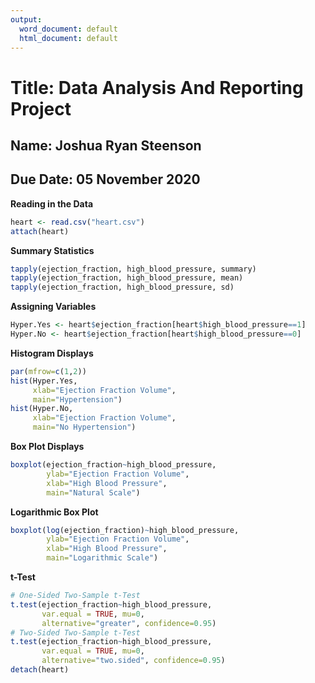 ---
output:
  word_document: default
  html_document: default
---
# Title: Data Analysis And Reporting Project
## Name: Joshua Ryan Steenson
## Due Date: 05 November 2020

**Reading in the Data**

```{r setup, include=FALSE}
heart <- read.csv("heart.csv")
attach(heart)
```

**Summary Statistics**

```{r}
tapply(ejection_fraction, high_blood_pressure, summary)
tapply(ejection_fraction, high_blood_pressure, mean)
tapply(ejection_fraction, high_blood_pressure, sd)
```

**Assigning Variables**

```{r}
Hyper.Yes <- heart$ejection_fraction[heart$high_blood_pressure==1]
Hyper.No <- heart$ejection_fraction[heart$high_blood_pressure==0]
```

**Histogram Displays**

```{r}
par(mfrow=c(1,2))
hist(Hyper.Yes, 
     xlab="Ejection Fraction Volume", 
     main="Hypertension")
hist(Hyper.No, 
     xlab="Ejection Fraction Volume", 
     main="No Hypertension")
```

**Box Plot Displays**

```{r}
boxplot(ejection_fraction~high_blood_pressure, 
        ylab="Ejection Fraction Volume", 
        xlab="High Blood Pressure", 
        main="Natural Scale")
```

**Logarithmic Box Plot**

```{r}
boxplot(log(ejection_fraction)~high_blood_pressure, 
        ylab="Ejection Fraction Volume", 
        xlab="High Blood Pressure", 
        main="Logarithmic Scale")
```

**t-Test**

```{r}
# One-Sided Two-Sample t-Test
t.test(ejection_fraction~high_blood_pressure, 
       var.equal = TRUE, mu=0, 
       alternative="greater", confidence=0.95)
# Two-Sided Two-Sample t-Test
t.test(ejection_fraction~high_blood_pressure, 
       var.equal = TRUE, mu=0, 
       alternative="two.sided", confidence=0.95)
detach(heart)
```
